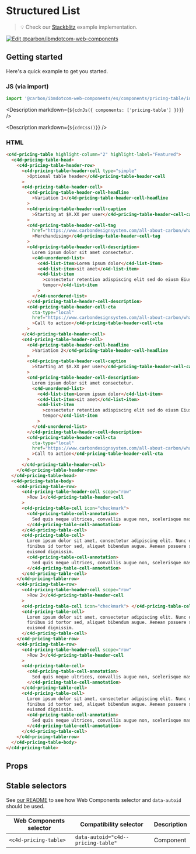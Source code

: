 
# Structured List

> 💡 Check our
> [Stackblitz](https://stackblitz.com/github/carbon-design-system/carbon-for-ibm-dotcom/tree/main/packages/web-components/examples/stackblitz/components/pricing-table)
> example implementation.

[![Edit @carbon/ibmdotcom-web-components](https://developer.stackblitz.com/img/open_in_stackblitz.svg)](https://stackblitz.com/github/carbon-design-system/carbon-for-ibm-dotcom/tree/main/packages/web-components/examples/stackblitz/components/pricing-table)

## Getting started

Here's a quick example to get you started.

### JS (via import)

```javascript
import '@carbon/ibmdotcom-web-components/es/components/pricing-table/index.js';
```

<Description markdown={`${cdnJs({ components: ['pricing-table'] })}`} />

<Description markdown={`${cdnCss()}`} />

### HTML

```html
<c4d-pricing-table highlight-column="2" highlight-label="Featured">
  <c4d-pricing-table-head>
    <c4d-pricing-table-header-row>
      <c4d-pricing-table-header-cell type="simple"
        >Optional table header</c4d-pricing-table-header-cell
      >
      <c4d-pricing-table-header-cell>
        <c4d-pricing-table-header-cell-headline
          >Variation 1</c4d-pricing-table-header-cell-headline
        >
        <c4d-pricing-table-header-cell-caption
          >Starting at $X.XX per user</c4d-pricing-table-header-cell-caption
        >
        <c4d-pricing-table-header-cell-tag
          href="https://www.carbondesignsystem.com/all-about-carbon/what-is-carbon/"
          >Merchandising</c4d-pricing-table-header-cell-tag
        >
        <c4d-pricing-table-header-cell-description>
          Lorem ipsum dolor sit amet consectetur.
          <c4d-unordered-list>
            <c4d-list-item>Lorem ipsum dolor</c4d-list-item>
            <c4d-list-item>sit amet</c4d-list-item>
            <c4d-list-item
              >consectetur retention adispiscing elit sed do eiusm Eiusmod
              tempor</c4d-list-item
            >
          </c4d-unordered-list>
        </c4d-pricing-table-header-cell-description>
        <c4d-pricing-table-header-cell-cta
          cta-type="local"
          href="https://www.carbondesignsystem.com/all-about-carbon/what-is-carbon/"
          >Call to action</c4d-pricing-table-header-cell-cta
        >
      </c4d-pricing-table-header-cell>
      <c4d-pricing-table-header-cell>
        <c4d-pricing-table-header-cell-headline
          >Variation 2</c4d-pricing-table-header-cell-headline
        >
        <c4d-pricing-table-header-cell-caption
          >Starting at $X.XX per user</c4d-pricing-table-header-cell-caption
        >
        <c4d-pricing-table-header-cell-description>
          Lorem ipsum dolor sit amet consectetur.
          <c4d-unordered-list>
            <c4d-list-item>Lorem ipsum dolor</c4d-list-item>
            <c4d-list-item>sit amet</c4d-list-item>
            <c4d-list-item
              >consectetur retention adispiscing elit sed do eiusm Eiusmod
              tempor</c4d-list-item
            >
          </c4d-unordered-list>
        </c4d-pricing-table-header-cell-description>
        <c4d-pricing-table-header-cell-cta
          cta-type="local"
          href="https://www.carbondesignsystem.com/all-about-carbon/what-is-carbon/"
          >Call to action</c4d-pricing-table-header-cell-cta
        >
      </c4d-pricing-table-header-cell>
    </c4d-pricing-table-header-row>
  </c4d-pricing-table-head>
  <c4d-pricing-table-body>
    <c4d-pricing-table-row>
      <c4d-pricing-table-header-cell scope="row"
        >Row 1</c4d-pricing-table-header-cell
      >
      <c4d-pricing-table-cell icon="checkmark">
        <c4d-pricing-table-cell-annotation>
          Sed quis neque ultrices, convallis augue non, scelerisque massa.
        </c4d-pricing-table-cell-annotation>
      </c4d-pricing-table-cell>
      <c4d-pricing-table-cell>
        Lorem ipsum dolor sit amet, consectetur adipiscing elit. Nunc dui magna,
        finibus id tortor sed, aliquet bibendum augue. Aenean posuere sem vel
        euismod dignissim.
        <c4d-pricing-table-cell-annotation>
          Sed quis neque ultrices, convallis augue non, scelerisque massa.
        </c4d-pricing-table-cell-annotation>
      </c4d-pricing-table-cell>
    </c4d-pricing-table-row>
    <c4d-pricing-table-row>
      <c4d-pricing-table-header-cell scope="row"
        >Row 2</c4d-pricing-table-header-cell
      >
      <c4d-pricing-table-cell icon="checkmark"> </c4d-pricing-table-cell>
      <c4d-pricing-table-cell>
        Lorem ipsum dolor sit amet, consectetur adipiscing elit. Nunc dui magna,
        finibus id tortor sed, aliquet bibendum augue. Aenean posuere sem vel
        euismod dignissim.
      </c4d-pricing-table-cell>
    </c4d-pricing-table-row>
    <c4d-pricing-table-row>
      <c4d-pricing-table-header-cell scope="row"
        >Row 3</c4d-pricing-table-header-cell
      >
      <c4d-pricing-table-cell>
        <c4d-pricing-table-cell-annotation>
          Sed quis neque ultrices, convallis augue non, scelerisque massa.
        </c4d-pricing-table-cell-annotation>
      </c4d-pricing-table-cell>
      <c4d-pricing-table-cell>
        Lorem ipsum dolor sit amet, consectetur adipiscing elit. Nunc dui magna,
        finibus id tortor sed, aliquet bibendum augue. Aenean posuere sem vel
        euismod dignissim.
        <c4d-pricing-table-cell-annotation>
          Sed quis neque ultrices, convallis augue non, scelerisque massa.
        </c4d-pricing-table-cell-annotation>
      </c4d-pricing-table-cell>
    </c4d-pricing-table-row>
  </c4d-pricing-table-body>
</c4d-pricing-table>
```

## Props

<Props of="c4d-pricing-table" />

## Stable selectors

See
[our README](https://github.com/carbon-design-system/carbon-for-ibm-dotcom/tree/main/packages/web-components#stable-selectors-for-analytics-and-integratione2e-testing-in-web-components)
to see how Web Components selector and `data-autoid` should be used.

| Web Components selector | Compatibility selector             | Description |
| ----------------------- | ---------------------------------- | ----------- |
| `<c4d-pricing-table>`   | `data-autoid="c4d--pricing-table"` | Component   |

<Description markdown={contributing} />
